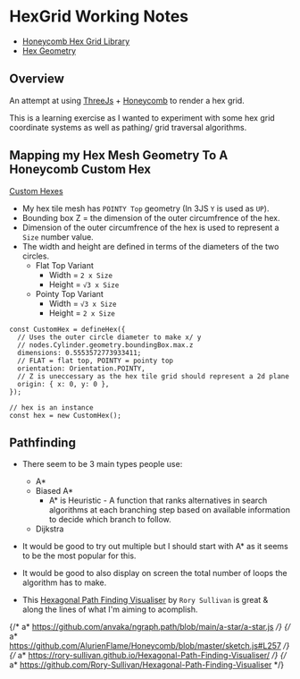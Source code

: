 # HexGrid Working Notes

- [Honeycomb Hex Grid Library][2]
- [Hex Geometry][3]

## Overview

An attempt at using [ThreeJs][1] + [Honeycomb][2] to render a hex grid.

This is a learning exercise as I wanted to experiment with some hex grid coordinate systems as well as
pathing/ grid traversal algorithms.

## Mapping my Hex Mesh Geometry To A Honeycomb Custom Hex

[Custom Hexes](https://abbekeultjes.nl/honeycomb/guide/custom-hexes.html#custom-hexes)

- My hex tile mesh has `POINTY Top` geometry (In 3JS `Y` is used as `UP`).
- Bounding box Z = the dimension of the outer circumfrence of the hex.
- Dimension of the outer circumfrence of the hex is used to represent a `Size` number value.
- The width and height are defined in terms of the diameters of the two circles.
  - Flat Top Variant
    - Width = `2 x Size`
    - Height = `√3 x Size`
  - Pointy Top Variant
    - Width = `√3 x Size`
    - Height = `2 x Size`

```tsx
const CustomHex = defineHex({
  // Uses the outer circle diameter to make x/ y
  // nodes.Cylinder.geometry.boundingBox.max.z
  dimensions: 0.5553572773933411;
  // FLAT = flat top, POINTY = pointy top
  orientation: Orientation.POINTY,
  // Z is uneccessary as the hex tile grid should represent a 2d plane
  origin: { x: 0, y: 0 },
});

// hex is an instance
const hex = new CustomHex();
```

[1]: https://threejs.org/ "ThreeJs"
[2]: https://abbekeultjes.nl/honeycomb/guide/getting-started.html "Honeycomb"
[3]: https://www.redblobgames.com/grids/hexagons/#basics "Hex Geometry"
[4]: https://rory-sullivan.github.io/Hexagonal-Path-Finding-Visualiser/ "Hexagonal Path Finding Visualiser"

## Pathfinding

- There seem to be 3 main types people use:
  - A\*
  - Biased A\*
    - A\* is Heuristic - A function that ranks alternatives in search algorithms at each branching step
      based on available information to decide which branch to follow.
  - Dijkstra

- It would be good to try out multiple but I should start with A* as it seems to be the most popular for this.
- It would be good to also display on screen the total number of loops the algorithm has to make.
- This [Hexagonal Path Finding Visualiser][4] by `Rory Sullivan` is great & along the lines of what I'm aiming to acomplish.

{/* a* https://github.com/anvaka/ngraph.path/blob/main/a-star/a-star.js */}
{/* a* https://github.com/AlurienFlame/Honeycomb/blob/master/sketch.js#L257 */}
{/* a* https://rory-sullivan.github.io/Hexagonal-Path-Finding-Visualiser/ */}
{/* a* https://github.com/Rory-Sullivan/Hexagonal-Path-Finding-Visualiser */}
